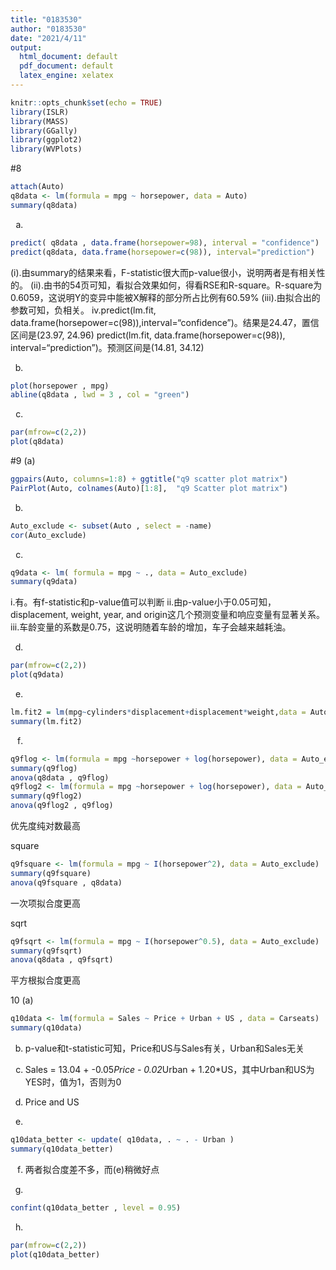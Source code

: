 ---
title: "0183530"
author: "0183530"
date: "2021/4/11"
output:
  html_document: default
  pdf_document: default
  latex_engine: xelatex
---

```{r setup, include=FALSE}
knitr::opts_chunk$set(echo = TRUE)
library(ISLR)
library(MASS)
library(GGally)
library(ggplot2)
library(WVPlots)
```
#8
```{r}
attach(Auto)
q8data <- lm(formula = mpg ~ horsepower, data = Auto)
summary(q8data)
```
(a)
```{r}
predict( q8data , data.frame(horsepower=98), interval = "confidence")
predict(q8data, data.frame(horsepower=c(98)), interval="prediction")
```
(i).由summary的结果来看，F-statistic很大而p-value很小，说明两者是有相关性的。
(ii).由书的54页可知，看拟合效果如何，得看RSE和R-square。R-square为0.6059，这说明Y的变异中能被X解释的部分所占比例有60.59%
(iii).由拟合出的参数可知，负相关。
iv.predict(lm.fit, data.frame(horsepower=c(98)),interval="confidence")。结果是24.47，置信区间是(23.97, 24.96)
predict(lm.fit, data.frame(horsepower=c(98)), interval="prediction")。预测区间是(14.81, 34.12)

(b)
```{r}
plot(horsepower , mpg)
abline(q8data , lwd = 3 , col = "green")
```

(c)
```{r}
par(mfrow=c(2,2))
plot(q8data)
```

#9
(a)
```{r}
ggpairs(Auto, columns=1:8) + ggtitle("q9 scatter plot matrix")
PairPlot(Auto, colnames(Auto)[1:8],  "q9 Scatter plot matrix")
```

(b)
```{r}
Auto_exclude <- subset(Auto , select = -name)
cor(Auto_exclude)
```

(c)
```{r}
q9data <- lm( formula = mpg ~ ., data = Auto_exclude)
summary(q9data)
```

i.有。有f-statistic和p-value值可以判断
ii.由p-value小于0.05可知，displacement, weight, year, and origin这几个预测变量和响应变量有显著关系。
iii.车龄变量的系数是0.75，这说明随着车龄的增加，车子会越来越耗油。

(d)
```{r}
par(mfrow=c(2,2))
plot(q9data)
```

(e)
```{r}
lm.fit2 = lm(mpg~cylinders*displacement+displacement*weight,data = Auto)
summary(lm.fit2)
```

(f)
```{r}
q9flog <- lm(formula = mpg ~horsepower + log(horsepower), data = Auto_exclude)
summary(q9flog)
anova(q8data , q9flog)
q9flog2 <- lm(formula = mpg ~horsepower + log(horsepower), data = Auto_exclude)
summary(q9flog2)
anova(q9flog2 , q9flog)
```
优先度纯对数最高

square
```{r}
q9fsquare <- lm(formula = mpg ~ I(horsepower^2), data = Auto_exclude)
summary(q9fsquare)
anova(q9fsquare , q8data)
```
一次项拟合度更高

sqrt
```{r}
q9fsqrt <- lm(formula = mpg ~ I(horsepower^0.5), data = Auto_exclude)
summary(q9fsqrt)
anova(q8data , q9fsqrt)
```
平方根拟合度更高

10
(a)
```{r}
q10data <- lm(formula = Sales ~ Price + Urban + US , data = Carseats)
summary(q10data)
```

(b)
p-value和t-statistic可知，Price和US与Sales有关，Urban和Sales无关

(c)
Sales = 13.04 + -0.05*Price - 0.02*Urban + 1.20*US，其中Urban和US为YES时，值为1，否则为0

(d)
Price and US

(e)
```{r}
q10data_better <- update( q10data, . ~ . - Urban )
summary(q10data_better)
```

(f)
两者拟合度差不多，而(e)稍微好点

(g)
```{r}
confint(q10data_better , level = 0.95)
```


(h)
```{r}
par(mfrow=c(2,2))
plot(q10data_better)
```
